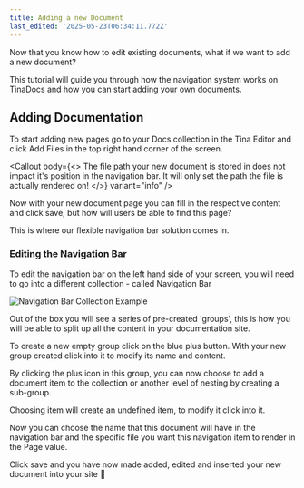 ```yaml
---
title: Adding a new Document
last_edited: '2025-05-23T06:34:11.772Z'
---
```


Now that you know how to edit existing documents, what if we want to add a new document?

This tutorial will guide you through how the navigation system works on TinaDocs and how you can start adding your own documents.

## Adding Documentation

To start adding new pages go to your Docs collection in the Tina Editor and click Add Files in the top right hand corner of the screen.

<Callout
  body={<>
    The file path your new document is stored in does not impact it's position in the navigation bar. It will only set the path the file is actually rendered on!
  </>}
  variant="info"
/>

Now with your new document page you can fill in the respective content and click save, but how will users be able to find this page?

This is where our flexible navigation bar solution comes in.

### Editing the Navigation Bar

To edit the navigation bar on the left hand side of your screen, you will need to go into a different collection - called Navigation Bar

![](/img/navigation-collection-example.png "Navigation Bar Collection Example")

Out of the box you will see a series of pre-created 'groups', this is how you will be able to split up all the content in your documentation site.

To create a new empty group click on the blue plus button. With your new group created click into it to modify its name and content. 

By clicking the plus icon in this group, you can now choose to add a document item to the collection or another level of nesting by creating a sub-group. 

Choosing item will create an undefined item, to modify it click into it. 

Now you can choose the name that this document will have in the navigation bar and the specific file you want this navigation item to render in the Page value.

Click save and you have now made added, edited and inserted your new document into your site 🎉
